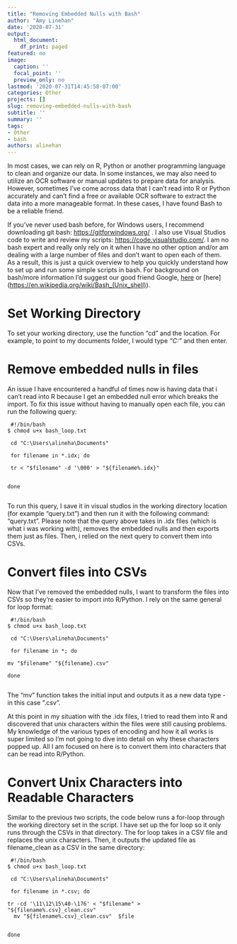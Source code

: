 ```yaml
---
title: "Removing Embedded Nulls with Bash"
author: "Amy Linehan"
date: '2020-07-31'
output:
  html_document:
    df_print: paged
featured: no
image:
  caption: ''
  focal_point: ''
  preview_only: no
lastmod: '2020-07-31T14:45:58-07:00'
categories: Other
projects: []
slug: removing-embedded-nulls-with-bash
subtitle: ''
summary: ''
tags:
- Other
- bash
authors: alinehan
---
```


In most cases, we can rely on R, Python or another programming language to clean and organize our data. In some instances, we may also need to utilize an OCR software or manual updates to prepare data for analysis. However, sometimes I've come across data that I can't read into R or Python accurately and can't find a free or available OCR software to extract the data into a more manageable format. In these cases, I have found Bash to be a reliable friend. 

If you've never used bash before, for Windows users, I recommend downloading git bash: <https://gitforwindows.org/> . I also use Visual Studios code to write and review my scripts: <https://code.visualstudio.com/>. I am no bash expert and really only rely on it when I have no other option and/or am dealing with a large number of files and don't want to open each of them. As a result, this is just a quick overview to help you quickly understand how to set up and run some simple scripts in bash. For background on bash/more information I'd suggest our good friend Google, [here](<https://www.atlassian.com/git/tutorials/git-bash#:~:text=Git%20Bash%20is%20an%20application,operating%20system%20through%20written%20commands.>)  or [here] (<https://en.wikipedia.org/wiki/Bash_(Unix_shell)>). 


# Set Working Directory 

To set your working directory, use the function "cd" and the location. For example, to point to my documents folder, I would type *"C:\Users\alineha\Documents"* and then enter. 


# Remove embedded nulls in files 

An issue I have encountered a handful of times now is having data that i can't read into R because I get an embedded null error which breaks the import. To fix this issue without having to manually open each file, you can run the following query: 


```
 #!/bin/bash 
$ chmod u+x bash_loop.txt

 cd "C:\Users\alineha\Documents"

 for filename in *.idx; do 

 tr < "$filename" -d '\000' > "${filename%.idx}" 


done 
  
```

To run this query, I save it in visual studios in the working directory location (for example "query.txt") and then run it with the following command: "query.txt". Please note that the query above takes in .idx files (which is what i was working with), removes the embedded nulls and then exports them just as files. Then, i relied on the next query to convert them into CSVs.

# Convert files into CSVs 

Now that I've removed the embedded nulls, I want to transform the files into CSVs so they're easier to import into R/Python. I rely on the same general for loop format: 

```
 #!/bin/bash 
$ chmod u+x bash_loop.txt

 cd "C:\Users\alineha\Documents"

 for filename in *; do 

mv "$filename" "${filename}.csv" 

done 
  

```

The "mv" function takes the initial input and outputs it as a new data type - in this case ".csv". 

At this point in my situation with the .idx files, I tried to read them into R and discovered that unix characters within the files were still causing problems. My knowledge of the various types of encoding and how it all works is super limited so I'm not going to dive into detail on why these characters popped up. All I am focused on here is to convert them into characters that can be read into R/Python. 

# Convert Unix Characters into Readable Characters 

Similar to the previous two scripts, the code below runs a for-loop through the working directory set in the script. I have set up the for loop so it only runs through the CSVs in that directory. The for loop takes in a CSV file and replaces the unix characters. Then, it outputs the updated file as filename_clean as a CSV in the same directory: 


```
 #!/bin/bash 
$ chmod u+x bash_loop.txt

 cd "C:\Users\alineha\Documents"

 for filename in *.csv; do 

tr -cd '\11\12\15\40-\176' < "$filename" > "${filename%.csv}_clean.csv" 
  mv "${filename%.csv}_clean.csv"  $file


done 
  
```










